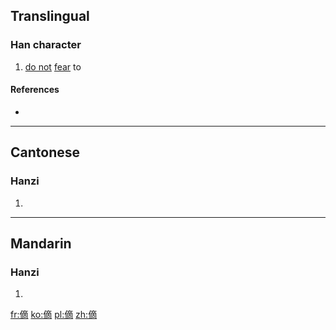 ==Translingual==

===Han character===
{{Han char|rn=9|rad=人|as=11|sn=13|four=|canj=OYCB|ids=⿰亻啇}}

# [[do not]] [[fear]] to

====References====
* {{Han ref|kx=0115.150|hdz=10214.090|uh=3480|ud=13440}}

----

==Cantonese==

===Hanzi===
{{yue-hanzi|jyut=cim4, cip3, zak6|y=chim4, chip3, jak6}}

# {{defn|lang=yue|sort=人11}}

----

==Mandarin==

===Hanzi===
{{cmn-hanzi|pin=[[zhāi]] ([[zhai1]]), [[zhǎ]] ([[zha3]])|wg=chai<sup>1</sup>, cha<sup>3</sup>}}

# {{defn|lang=cmn|sort=人11}}

[[fr:㒀]]
[[ko:㒀]]
[[pl:㒀]]
[[zh:㒀]]